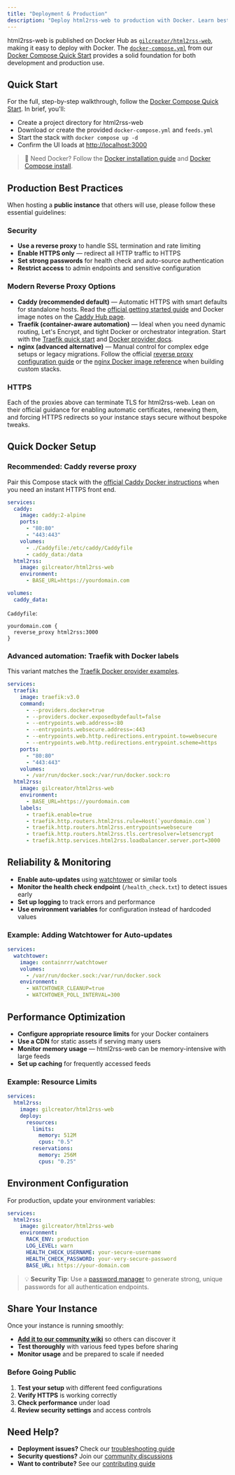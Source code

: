 ```yaml
---
title: "Deployment & Production"
description: "Deploy html2rss-web to production with Docker. Learn best practices for hosting public instances with security, monitoring, and reliability."
---
```


html2rss-web is published on Docker Hub as [`gilcreator/html2rss-web`](https://hub.docker.com/r/gilcreator/html2rss-web), making it easy to deploy with Docker. The [`docker-compose.yml`](https://github.com/html2rss/html2rss-web/blob/master/docker-compose.yml) from our [Docker Compose Quick Start](/web-application/getting-started/#docker-compose-quick-start) provides a solid foundation for both development and production use.

## Quick Start

For the full, step-by-step walkthrough, follow the [Docker Compose Quick Start](/web-application/getting-started/#docker-compose-quick-start). In brief, you'll:

- Create a project directory for html2rss-web
- Download or create the provided `docker-compose.yml` and `feeds.yml`
- Start the stack with `docker compose up -d`
- Confirm the UI loads at [http://localhost:3000](http://localhost:3000)

> 📖 Need Docker? Follow the [Docker installation guide](https://docs.docker.com/get-docker/) and [Docker Compose install](https://docs.docker.com/compose/install/).

## Production Best Practices

When hosting a **public instance** that others will use, please follow these essential guidelines:

### Security

- **Use a reverse proxy** to handle SSL termination and rate limiting
- **Enable HTTPS only** — redirect all HTTP traffic to HTTPS
- **Set strong passwords** for health check and auto-source authentication
- **Restrict access** to admin endpoints and sensitive configuration

### Modern Reverse Proxy Options

- **Caddy (recommended default)** — Automatic HTTPS with smart defaults for standalone hosts. Read the [official getting started guide](https://caddyserver.com/docs/getting-started) and Docker image notes on the [Caddy Hub page](https://hub.docker.com/_/caddy).
- **Traefik (container-aware automation)** — Ideal when you need dynamic routing, Let's Encrypt, and tight Docker or orchestrator integration. Start with the [Traefik quick start](https://doc.traefik.io/traefik/getting-started/quick-start/) and [Docker provider docs](https://doc.traefik.io/traefik/providers/docker/).
- **nginx (advanced alternative)** — Manual control for complex edge setups or legacy migrations. Follow the official [reverse proxy configuration guide](https://docs.nginx.com/nginx/admin-guide/web-server/reverse-proxy/) or the [nginx Docker image reference](https://hub.docker.com/_/nginx) when building custom stacks.

### HTTPS

Each of the proxies above can terminate TLS for html2rss-web. Lean on their official guidance for enabling automatic certificates, renewing them, and forcing HTTPS redirects so your instance stays secure without bespoke tweaks.

## Quick Docker Setup

### Recommended: Caddy reverse proxy

Pair this Compose stack with the [official Caddy Docker instructions](https://hub.docker.com/_/caddy) when you need an instant HTTPS front end.

```yaml
services:
  caddy:
    image: caddy:2-alpine
    ports:
      - "80:80"
      - "443:443"
    volumes:
      - ./Caddyfile:/etc/caddy/Caddyfile
      - caddy_data:/data
  html2rss:
    image: gilcreator/html2rss-web
    environment:
      - BASE_URL=https://yourdomain.com

volumes:
  caddy_data:
```

`Caddyfile`:

```caddy
yourdomain.com {
  reverse_proxy html2rss:3000
}
```

### Advanced automation: Traefik with Docker labels

This variant matches the [Traefik Docker provider examples](https://doc.traefik.io/traefik/providers/docker/#docker-compose).

```yaml
services:
  traefik:
    image: traefik:v3.0
    command:
      - --providers.docker=true
      - --providers.docker.exposedbydefault=false
      - --entrypoints.web.address=:80
      - --entrypoints.websecure.address=:443
      - --entrypoints.web.http.redirections.entrypoint.to=websecure
      - --entrypoints.web.http.redirections.entrypoint.scheme=https
    ports:
      - "80:80"
      - "443:443"
    volumes:
      - /var/run/docker.sock:/var/run/docker.sock:ro
  html2rss:
    image: gilcreator/html2rss-web
    environment:
      - BASE_URL=https://yourdomain.com
    labels:
      - traefik.enable=true
      - traefik.http.routers.html2rss.rule=Host(`yourdomain.com`)
      - traefik.http.routers.html2rss.entrypoints=websecure
      - traefik.http.routers.html2rss.tls.certresolver=letsencrypt
      - traefik.http.services.html2rss.loadbalancer.server.port=3000
```

## Reliability & Monitoring

- **Enable auto-updates** using [watchtower](https://containrrr.dev/watchtower/) or similar tools
- **Monitor the health check endpoint** (`/health_check.txt`) to detect issues early
- **Set up logging** to track errors and performance
- **Use environment variables** for configuration instead of hardcoded values

### Example: Adding Watchtower for Auto-updates

```yaml
services:
  watchtower:
    image: containrrr/watchtower
    volumes:
      - /var/run/docker.sock:/var/run/docker.sock
    environment:
      - WATCHTOWER_CLEANUP=true
      - WATCHTOWER_POLL_INTERVAL=300
```

## Performance Optimization

- **Configure appropriate resource limits** for your Docker containers
- **Use a CDN** for static assets if serving many users
- **Monitor memory usage** — html2rss-web can be memory-intensive with large feeds
- **Set up caching** for frequently accessed feeds

### Example: Resource Limits

```yaml
services:
  html2rss:
    image: gilcreator/html2rss-web
    deploy:
      resources:
        limits:
          memory: 512M
          cpus: "0.5"
        reservations:
          memory: 256M
          cpus: "0.25"
```

## Environment Configuration

For production, update your environment variables:

```yaml
services:
  html2rss:
    image: gilcreator/html2rss-web
    environment:
      RACK_ENV: production
      LOG_LEVEL: warn
      HEALTH_CHECK_USERNAME: your-secure-username
      HEALTH_CHECK_PASSWORD: your-very-secure-password
      BASE_URL: https://your-domain.com
```

> 💡 **Security Tip**: Use a [password manager](https://bitwarden.com/password-generator/) to generate strong, unique passwords for all authentication endpoints.

## Share Your Instance

Once your instance is running smoothly:

- **[Add it to our community wiki](https://github.com/html2rss/html2rss-web/wiki/Instances)** so others can discover it
- **Test thoroughly** with various feed types before sharing
- **Monitor usage** and be prepared to scale if needed

### Before Going Public

1. **Test your setup** with different feed configurations
2. **Verify HTTPS** is working correctly
3. **Check performance** under load
4. **Review security settings** and access controls

## Need Help?

- **Deployment issues?** Check our [troubleshooting guide](/troubleshooting/troubleshooting)
- **Security questions?** Join our [community discussions](https://github.com/orgs/html2rss/discussions)
- **Want to contribute?** See our [contributing guide](/get-involved/contributing)
